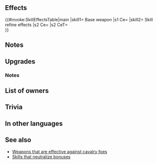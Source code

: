 {{Weapon Infobox
|tagid=SID_グルンウルフ2＋
|weaponType=Green Tome
|weaponName=Keen Gronnwolf+
|altWeaponName=Keen Gronnwolf Plus
|might=12
|range=2
|effectiveness=cavalry
|effect=Effective against cavalry foes.
|cost=300
|exclusive=0
|userVersion1=Closed
|userVersion2=Open
|required=Keen Gronnwolf
|statModifiers=0,12,0,0,0
|SE=se_effect_wolf01.flac
|refinePaths=Skill1,Atk,Spd,Def,Res
|refineSP=350
|refineMedals=500
|refineStones=50
|effectSkill1=Neutralizes cavalry foes' bonuses (from skills like Fortify, Rally, etc.) during combat.
|iconSkill1=Dull Cavalry W.png
|tagidExtraSkill1=無
|properties=random_owner
}}
==Effects==
{{#invoke:SkillEffectsTable|main
|skill1={{SCi|weapon}} Base weapon
|s1 Ce={{Eft|Effectiveness|{{Mt|Cavalry}}}}
|skill2={{Si|Keen Gronnwolf+|refine=Skill1}} Skill refine effects
|s2 Ce={{Eft|Neutralize Bonus}}
|s2 CeT={{Mt|Cavalry}}<br>{{Tgt|Foes}}
}}
==Notes==
{{Effective damage bonus|cavalry}}
==Upgrades==
{{Weapon Upgrade List}}
===Notes===
{{Bonus neutralization}}
==List of owners==
{{Skill Hero List}}
==Trivia==
{{TomeColorTrivia|gronn}}{{Rsn|強化無効R騎馬|Dull Cavalry}}
==In other languages==
{{OtherLanguages
|japanese=グルンウルフ鍛＋
|german=Eifr. Gronnwolf+
|spanishEU=Lobo g. agudo +
|spanishLA=Lobo jade ag. +
|french=Canines émer. +
|italian=Viridelupo lesto+
|chineseTW=翠綠餓狼鍛＋
|portuguese=Lobo jade sagaz+
}}
==See also==
* [[Weapons that are effective against cavalry foes]]
* [[Skills that neutralize bonuses]]
{{Weapons Navbox}}